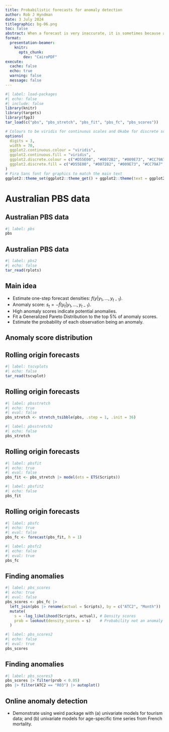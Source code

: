 ```yaml
---
title: Probabilistic forecasts for anomaly detection
author: Rob J Hyndman
date: 3 July 2024
titlegraphic: bg-06.png
toc: false
abstract: When a forecast is very inaccurate, it is sometimes because a poor forecasting model is used, but it can also occur when an unusual observation occurs. I will discuss the latter situation, where a good forecasting model can be used to identify anomalies. The approach taken is to use a probabilistic forecast, and to compute the "density scores" equal to the negative log likelihood of the observations based on the forecast distributions. The density scores provide a measure of how anomalous each observation is, given the forecast density. A large density score indicates that the observation is unlikely, and so is a potential anomaly. On the other hand, typical values will have low density scores. A Generalized Pareto Distribution is fitted to the largest density scores to estimate the probability of each observation being an anomaly.  Applications to tourism numbers and mortality data will be used to illustrate the ideas using the weird R package.
format:
  presentation-beamer: 
    knitr:
      opts_chunk:
        dev: "CairoPDF"
execute:
  cache: false
  echo: true
  warning: false
  message: false
---
```


```r
#| label: load-packages
#| echo: false
#| include: false
library(knitr)
library(targets)
library(fpp3)
tar_load(c("pbs", "pbs_stretch", "pbs_fit", "pbs_fc", "pbs_scores"))

# Colours to be viridis for continuous scales and Okabe for discrete scales
options(
  digits = 3,
  width = 70,
  ggplot2.continuous.colour = "viridis",
  ggplot2.continuous.fill = "viridis",
  ggplot2.discrete.colour = c("#D55E00", "#0072B2", "#009E73", "#CC79A7", "#E69F00", "#56B4E9", "#F0E442"),
  ggplot2.discrete.fill = c("#D55E00", "#0072B2", "#009E73", "#CC79A7", "#E69F00", "#56B4E9", "#F0E442")
)
# Fira Sans font for graphics to match the main text
ggplot2::theme_set(ggplot2::theme_get() + ggplot2::theme(text = ggplot2::element_text(family = "Fira Sans")))
```

# Australian PBS data
## Australian PBS data
\fontsize{10}{11}\sf

```r
#| label: pbs
pbs
```


## Australian PBS data
\fontsize{10}{11}\sf

```r
#| label: pbs2
#| echo: false
tar_read(rplots)
```

## Main idea

* Estimate one-step forecast densities: $f(y | y_1,\dots,y_{t-1})$.
* Anomaly score: $s_{t} = -\hat{f}(y_{t}| y_1,\dots,y_{t-1})$.
* High anomaly scores indicate potential anomalies.
* Fit a Generalized Pareto Distribution to the top 5% of anomaly scores.
* Estimate the probability of each observation being an anomaly.

## Anomaly score distribution

\only<1-4>{\begin{textblock}{10}(0.2,2)\fontsize{13}{14}\sf
Suppose one-step forecasts are $N(\mu_t, \sigma^2)$.
\end{textblock}
\placefig{10.5}{1.2}{width = 5.1cm}{figures/n01.png}}

\only<2-4>{\begin{textblock}{10}(0.2,4.2)\fontsize{13}{14}\sf
Then $s_t = -\log \phi\left(\frac{y_t - \mu_t}{\sigma}\right) = \frac{1}{2}\left(\frac{y_t - \mu_t}{\sigma}\right)^2 + \frac{1}{2}\log(2\pi\sigma^2)$

So anomaly scores have distribution: $S \sim \frac12 \chi^2_1 + c$
\end{textblock}
\placefig{10.5}{3.8}{width = 5.1cm}{figures/as.png}
}

\only<3-4>{\begin{textblock}{10}(0.2,6.8)\fontsize{13}{14}\sf
Conditional probability distribution of scores above threshold $u$ is Generalized Pareto:\vspace*{0.15cm}

\centerline{$H(x) = P(S \le u + x \mid S > u) = 1 - (1 + \xi x/v)^{-1/\xi}$}
\end{textblock}
\placefig{10.5}{6.4}{width = 5.1cm}{figures/ase.png}
}

\only<4>{\begin{textblock}{9.7}(0.35,1.7)
\fontsize{14}{19}\sf
\begin{alertblock}{}
Extreme value theory shows that the Generalized Pareto distribution is a good approximation to the distribution of the largest anomaly scores for almost all possible forecast distributions.
\end{alertblock}
\end{textblock}}

## Rolling origin forecasts

```r
#| label: tscvplots
#| echo: false
tar_read(tscvplot)
```

## Rolling origin forecasts
\fontsize{10}{11}\sf

```r
#| label: pbsstretch
#| echo: true
#| eval: false
pbs_stretch <- stretch_tsibble(pbs, .step = 1, .init = 36)
```

```r
#| label: pbsstretch2
#| echo: false
pbs_stretch
```

## Rolling origin forecasts
\fontsize{10}{11}\sf

```r
#| label: pbsfit
#| echo: true
#| eval: false
pbs_fit <- pbs_stretch |> model(ets = ETS(Scripts))
```

```r
#| label: pbsfit2
#| echo: false
pbs_fit
```

## Rolling origin forecasts
\fontsize{10}{11}\sf

```r
#| label: pbsfc
#| echo: true
#| eval: false
pbs_fc <- forecast(pbs_fit, h = 1)
```

```r
#| label: pbsfc2
#| echo: false
#| eval: true
pbs_fc
```

## Finding anomalies
\fontsize{10}{11}\sf

```r
#| label: pbs_scores
#| echo: true
#| eval: false
pbs_scores <- pbs_fc |>
  left_join(pbs |> rename(actual = Scripts), by = c("ATC2", "Month")) |>
  mutate(
    s = -log_likelihood(Scripts, actual), # Density scores
    prob = lookout(density_scores = s)    # Probability not an anomaly
  )
```

```r
#| label: pbs_scores2
#| echo: false
#| eval: true
pbs_scores
```

## Finding anomalies

```r
#| label: pbs_scores3
pbs_scores |> filter(prob < 0.05)
pbs |> filter(ATC2 == "R03") |> autoplot()
```

## Online anomaly detection


- Demonstrate using weird package with (a) univariate models for tourism data; and (b) univariate models for age-specific time series from French mortality.
